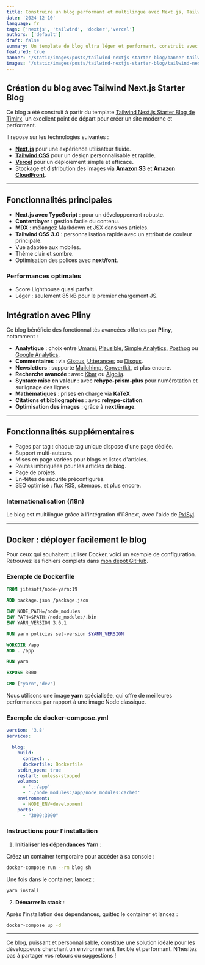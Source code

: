 ```yaml
---
title: Construire un blog performant et multilingue avec Next.js, Tailwind et Docker
date: '2024-12-10'
language: fr
tags: ['nextjs', 'tailwind', 'docker','vercel']
authors: ['default']
draft: false
summary: Un template de blog ultra léger et performant, construit avec Tailwind CSS, Next.js et Docker, offrant une expérience fluide et multilingue.
featured: true
banner: '/static/images/posts/tailwind-nextjs-starter-blog/banner-tailwind-nextjs-starter-blog-02.png'
images: '/static/images/posts/tailwind-nextjs-starter-blog/tailwind-nextjs-starter-blog-02.png'
---
```


<FancyBoxImage 
  src="/static/images/posts/tailwind-nextjs-starter-blog/tailwind-nextjs-starter-blog-02.png" 
  alt="Banner" 
  width={2912}
  height={1632}     
  priority
  loading="eager"    
/>

## Création du blog avec Tailwind Next.js Starter Blog

Ce blog a été construit à partir du template [Tailwind Next.js Starter Blog de Timlrx](https://github.com/timlrx/tailwind-nextjs-starter-blog), un excellent point de départ pour créer un site moderne et performant.

Il repose sur les technologies suivantes :

- **[Next.js](https://nextjs.org/)** pour une expérience utilisateur fluide.
- **[Tailwind CSS](https://tailwindcss.com/)** pour un design personnalisable et rapide.
- **[Vercel](https://vercel.com/)** pour un déploiement simple et efficace.
- Stockage et distribution des images via **[Amazon S3](https://aws.amazon.com/s3/)** et **[Amazon CloudFront](https://aws.amazon.com/fr/cloudfront/)**.

---

## Fonctionnalités principales

- **Next.js avec TypeScript** : pour un développement robuste.
- **Contentlayer** : gestion facile du contenu.
- **MDX** : mélangez Markdown et JSX dans vos articles.
- **Tailwind CSS 3.0** : personnalisation rapide avec un attribut de couleur principale.
- Vue adaptée aux mobiles.
- Thème clair et sombre.
- Optimisation des polices avec **next/font**.

### Performances optimales

- Score Lighthouse quasi parfait.
- Léger : seulement 85 kB pour le premier chargement JS.

<FancyBoxImage 
  src="/static/images/posts/tailwind-nextjs-starter-blog/performances-culturedevops-mobile-20250201.png" 
  alt="Rapport Lighthouse" 
  width={941}
  height={499}      
/>
---

## Intégration avec **Pliny**

Ce blog bénéficie des fonctionnalités avancées offertes par **Pliny**, notamment :

- **Analytique** : choix entre [Umami](https://umami.is/), [Plausible](https://plausible.io/), [Simple Analytics](https://simpleanalytics.com/), [Posthog](https://posthog.com/) ou [Google Analytics](https://analytics.google.com/analytics/web/).
- **Commentaires** : via [Giscus](https://giscus.app/), [Utterances](https://utteranc.es/) ou [Disqus](https://disqus.com/).
- **Newsletters** : supporte [Mailchimp](https://mailchimp.com/), [Convertkit](https://convertkit.com/), et plus encore.
- **Recherche avancée** : avec [Kbar](https://kbar.vercel.app/) ou [Algolia](https://www.algolia.com/).
- **Syntaxe mise en valeur** : avec **rehype-prism-plus** pour numérotation et surlignage des lignes.
- **Mathématiques** : prises en charge via **KaTeX**.
- **Citations et bibliographies** : avec **rehype-citation**.
- **Optimisation des images** : grâce à **next/image**.

---

## Fonctionnalités supplémentaires

- Pages par tag : chaque tag unique dispose d'une page dédiée.
- Support multi-auteurs.
- Mises en page variées pour blogs et listes d'articles.
- Routes imbriquées pour les articles de blog.
- Page de projets.
- En-têtes de sécurité préconfigurés.
- SEO optimisé : flux RSS, sitemaps, et plus encore.

### Internationalisation (i18n)

Le blog est multilingue grâce à l'intégration d'i18next, avec l'aide de [PxlSyl](https://github.com/PxlSyl/tailwind-nextjs-starter-blog-i18n).

---

## Docker : déployer facilement le blog

Pour ceux qui souhaitent utiliser Docker, voici un exemple de configuration. Retrouvez les fichiers complets dans [mon dépôt GitHub](https://github.com/CultureDevOps/blog).

### Exemple de Dockerfile

```dockerfile
FROM jitesoft/node-yarn:19

ADD package.json /package.json

ENV NODE_PATH=/node_modules
ENV PATH=$PATH:/node_modules/.bin
ENV YARN_VERSION 3.6.1

RUN yarn policies set-version $YARN_VERSION

WORKDIR /app
ADD . /app

RUN yarn

EXPOSE 3000

CMD ["yarn","dev"]
```

Nous utilisons une image **yarn** spécialisée, qui offre de meilleures performances par rapport à une image Node classique.

### Exemple de docker-compose.yml

```yml
version: '3.8'
services:

  blog:
    build:
      context: .
      dockerfile: Dockerfile
    stdin_open: true
    restart: unless-stopped
    volumes:
      - '.:/app'
      - './node_modules:/app/node_modules:cached'
    environment:
      - NODE_ENV=development
    ports:
      - "3000:3000"
```

### Instructions pour l'installation

1. **Initialiser les dépendances Yarn** :
   
Créez un container temporaire pour accéder à sa console :
```bash
docker-compose run --rm blog sh
```
Une fois dans le container, lancez :
```bash
yarn install
```

2. **Démarrer la stack** :
   
Après l'installation des dépendances, quittez le container et lancez :
```bash
docker-compose up -d
```

---

Ce blog, puissant et personnalisable, constitue une solution idéale pour les développeurs cherchant un environnement flexible et performant. N'hésitez pas à partager vos retours ou suggestions !


